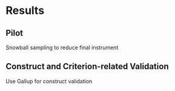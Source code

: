# Results

## Pilot

Snowball sampling to reduce final instrument

## Construct and Criterion-related Validation

Use Gallup for construct validation
